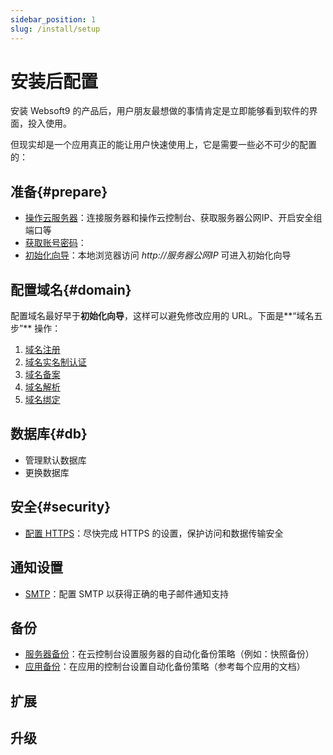 ```yaml
---
sidebar_position: 1
slug: /install/setup
---
```




# 安装后配置

安装 Websoft9 的产品后，用户朋友最想做的事情肯定是立即能够看到软件的界面，投入使用。   

但现实却是一个应用真正的能让用户快速使用上，它是需要一些必不可少的配置的：

## 准备{#prepare}

* [操作云服务器](../setup/vm)：连接服务器和操作云控制台、获取服务器公网IP、开启安全组端口等
* [获取账号密码](../setup/credentials)：
* [初始化向导](../apps)：本地浏览器访问 *http://服务器公网IP* 可进入初始化向导

## 配置域名{#domain}

配置域名最好早于**初始化向导**，这样可以避免修改应用的 URL。下面是**“域名五步”** 操作：

1. [域名注册](../dns#domain)
2. [域名实名制认证](../dns#domain)
3. [域名备案](../dns#domain)
4. [域名解析](../dns#domain)
5. [域名绑定](../dns#domain)

## 数据库{#db}

* 管理默认数据库
* 更换数据库

## 安全{#security}

* [配置  HTTPS](./https)：尽快完成 HTTPS 的设置，保护访问和数据传输安全

## 通知设置

* [SMTP](../automation/smtp)：配置 SMTP 以获得正确的电子邮件通知支持

## 备份

* [服务器备份](./backup)：在云控制台设置服务器的自动化备份策略（例如：快照备份）
* [应用备份](./backup)：在应用的控制台设置自动化备份策略（参考每个应用的文档）

## 扩展

## 升级
